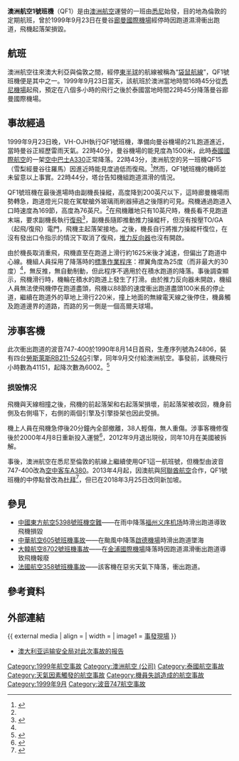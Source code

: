 {{Infobox Airliner accident
|name= 澳洲航空1號班機事故
|Crash image= Qantas Boeing 747-400, VH-OJH, SIN for web.jpg
|Image caption= 涉事的VH-OJH在[[新加坡樟宜機場|新加坡樟宜機場]]
|Date= 1999年9月23日
|Type= 惡劣天氣下降落，機組人員未按適當程序操作
|Site= [[泰國|泰國]][[曼谷|曼谷]]
|Origin= [[澳洲|澳洲]][[悉尼机场|悉尼机场]]
|Last stopover= [[泰國|泰國]][[廊曼国际机场|曼谷廊曼機場]]
|Destination= [[英國|英國]][[倫敦希斯路機場|倫敦希斯路機場]]
|Fatalities= 0
|Injuries= 38（輕傷）
|Aircraft Type= [[波音747|波音747-438]]
|Ship name= [[达尔文_(澳大利亚)|達爾文城]]號<br>（City of Darwin）
|Operator= [[澳洲航空|澳洲航空]]
|Tail Number= VH-OJH<ref name="ASN"/>
|Passengers= 391<ref name="TMWK QANTAS"/>{{rp|1}}
|Crew= 19
|Survivors= 410（所有人）
}}

'''澳洲航空1號班機'''（QF1）是由[[澳洲航空|澳洲航空]]運營的一班由[[悉尼|悉尼]]始發，目的地為倫敦的定期航班，曾於1999年9月23日在曼谷[[廊曼國際機場|廊曼國際機場]]經停時因跑道濕滑衝出跑道，飛機起落架損毀。

== 航班 ==
澳洲航空往來澳大利亞與倫敦之間，經停[[東半球|東半球]]的航線被稱為“[[袋鼠航線|袋鼠航線]]”，QF1號班機便是其中之一。1999年9月23日當天，該航班於澳洲當地時間16時45分從[[悉尼機場|悉尼機場]]起飛，預定在八個多小時的飛行之後於泰國當地時間22時45分降落曼谷廊曼國際機場。

== 事故經過 ==
1999年9月23日晚，VH-OJH執行QF1號班機，準備向曼谷機場的21L跑道進近，當時曼谷正經歷雷雨天氣。22時40分，曼谷機場的能見度為1500米，此時[[泰國國際航空|泰國國際航空]]的一架[[空中巴士A330|空中巴士A330]]正常降落。22時43分，澳洲航空的另一班機QF15（雪梨經曼谷往羅馬）因進近時能見度過低而復飛。<ref name="TMWK QANTAS">{{Cite book| last=Benns| first=Matthew| title=The Men Who Killed Qantas| publisher=William Heinemann:Australia| place=Sydney| year=2009| isbn=978-1-74166-891-9}}</ref>{{rp|1}}然而，QF1號班機的機師並未留意以上事實。22時44分，塔台告知機組跑道濕滑的情況。

QF1號班機在最後進場時由副機長操縱，高度降到200英尺以下，這時廊曼機場雨勢轉急，跑道燈光只能在駕駛艙外玻璃雨刷器掃過之後隱約可見。飛機通過跑道入口時速度為169節，高度為76英尺。<ref name="ASN"/>在飛機離地只有10英尺時，機長看不見跑道末端，要求副機長執行[[重飛|復飛]]<ref>{{cite web|title=资料：1999年世界民航事故|url=http://news.sina.com.cn/world/2000-06-22/100007.html|publisher=新浪网|date=2000-06-22|accessdate=2013-10-05|archive-date=2016-03-04|archive-url=https://web.archive.org/web/20160304225127/http://news.sina.com.cn/world/2000-06-22/100007.html|dead-url=no}}</ref>，副機長隨即推動推力操縱杆，但沒有按壓TO/GA（起飛/復飛）電門，飛機主起落架接地。之後，機長自行將推力操縱杆復位，在沒有發出口令指示的情況下取消了復飛，[[推力反向器|推力反向器]]也沒有開啟。

由於機長取消重飛，飛機直至在跑道上滑行約1625米後才減速，但偏出了跑道中心線。機組人員採用了降落時的[[標準作業程序|標準作業程序]]：襟翼角度為25度（而非最大的30度）<ref name="TMWK QANTAS"/>{{rp|17}}，無反推，無自動制動，但此程序不適用於在積水跑道的降落。事後調查顯示，飛機滑行時，機輪在積水的跑道上發生了打滑。由於推力反向器未開啟，機組人員無法使飛機停在跑道盡頭，飛機以88節的速度衝出跑道盡頭100米長的停止道，繼續在跑道外的草地上滑行220米，撞上地面的無線電天線之後停住，機鼻觸及跑道邊界的道路，而路的另一側是一個高爾夫球場。

== 涉事客機 ==
此次衝出跑道的波音747-400於1990年8月14日首飛，生產序列號為24806，裝有四台[[勞斯萊斯RB211|勞斯萊斯RB211-524G]]引擎，同年9月交付給澳洲航空。事發前，該機飛行小時數為41151，起降次數為6002。<ref name="ASN">{{cite web |title=Accident description |publisher=aviation-safety.net |url=http://aviation-safety.net/database/record.php?id=19990922-0 |accessdate=2013-10-05 |archive-date=2021-02-23 |archive-url=https://web.archive.org/web/20210223232223/https://aviation-safety.net/database/record.php?id=19990922-0 |dead-url=no }}</ref>

===损毁情况===
飛機與天線相撞之後，飛機的前起落架和右起落架損壞，前起落架被收回，機身前側及右側塌下，右側的兩個引擎及引擎掛架也因此受損。

機上人員在飛機急停後20分鐘內全部撤離，38人輕傷，無人重傷。涉事客機修復後於2000年4月8日重新投入運營<ref>{{cite web|title=The Qantas Source - Boeing 747-400.|url=http://www.theqantassource.com/b744.html|publisher=The QANTAS Source|accessdate=2013-10-05|deadurl=yes|archiveurl=https://web.archive.org/web/20131006174404/http://www.theqantassource.com/b744.html|archivedate=2013-10-06}}</ref>，2012年9月退出現役，同年10月在美國被拆解。

事後，澳洲航空在悉尼至倫敦的航線上繼續使用QF1這一航班號，但機型由波音747-400改為[[空中客车A380|空中客车A380]]。2013年4月起，因澳航與[[阿聯酋航空|阿聯酋航空]]合作，QF1號班機的中停點曾改為[[迪拜國際機場|杜拜]]<ref>{{cite web|title=澳洲航空公司 (QF) #1 ✈ 2013年 09月 05日 ✈ YSSY / SYD - OMDB / DXB 航班跟蹤 ✈ FlightAware|url=http://zh.flightaware.com/live/flight/QF1/history/20130905/0550Z/YSSY/OMDB|publisher=FlightAware|accessdate=2013-10-05}}</ref>，但已在2018年3月25日改同新加坡。

== 參見 ==
* [[中國東方航空5398號班機空難|中國東方航空5398號班機空難]]——在雨中降落[[福州义序机场|福州义序机场]]時滑出跑道導致飛機損毀
* [[中華航空605號班機事故|中華航空605號班機事故]]——在颱風中降落[[啟德機場|啟德機場]]時滑出跑道墜海
* [[大韓航空8702號班機事故|大韓航空8702號班機事故]]——在[[金浦國際機場|金浦國際機場]]降落時因跑道濕滑衝出跑道導致飛機報廢
*[[法國航空358號班機事故|法國航空358號班機事故]]——該客機在惡劣天氣下降落，衝出跑道。

==參考資料==
{{reflist}}

== 外部連結 ==
{{ external media
| align  = 
| width  = 
| image1 = [http://www.airdisaster.com/photos/qf1/photo.shtml 事發現場]
}}
* [http://www.atsb.gov.au/publications/investigation_reports/1999/AAIR/pdf/aair199904538_001.pdf 澳大利亚运输安全局对此次事故的报告] {{Wayback|url=http://www.atsb.gov.au/publications/investigation_reports/1999/AAIR/pdf/aair199904538_001.pdf |date=20210116045950 }}

{{1999年航空事故}}

[[Category:1999年航空事故|Category:1999年航空事故]]
[[Category:澳洲航空_(公司)|Category:澳洲航空 (公司)]]
[[Category:泰國航空事故|Category:泰國航空事故]]
[[Category:天氣因素觸發的航空事故|Category:天氣因素觸發的航空事故]]
[[Category:機員失誤造成的航空事故|Category:機員失誤造成的航空事故]]
[[Category:1999年9月|Category:1999年9月]]
[[Category:波音747航空事故|Category:波音747航空事故]]